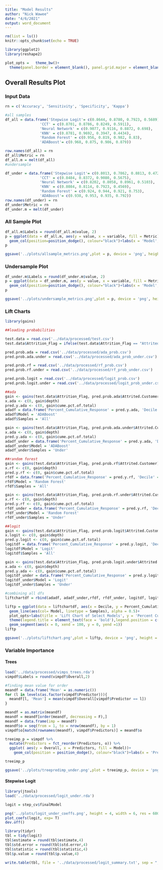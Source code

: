 ```yaml
---
title: "Model Results"
author: "Nick Wawee"
date: "4/6/2021"
output: word_document
---
```


```r
rm(list = ls())
knitr::opts_chunk$set(echo = TRUE)

library(ggplot2)
library(reshape2)

plot_opts =   theme_bw()+
  theme(panel.border = element_blank(), panel.grid.major = element_blank(), panel.grid.minor = element_blank(), axis.line = element_line(colour = "black") , axis.title.x = element_text(face='bold', size = 14), axis.title.y = element_text(face='bold', size = 14), plot.title = element_text(face='bold', size = 18, hjust=0.5))

```

## Overall Results Plot

### Input Data

```r
rn = c('Accuracy', 'Sensitivity', 'Specificity', 'Kappa')

#all samples
df_all = data.frame('Stepwise Logit'= c(0.8644, 0.8780, 0.7923, 0.5689),
                'CCT' = c(0.8701, 0.8786, 0.8249, 0.5911),
                'Neural Network' = c(0.9077, 0.9116, 0.8872, 0.698),
                'KNN' = c(0.8781, 0.9692, 0.3947, 0.4434),
                'Random Forest' = c(0.956, 0.819, 0.982, 0.83),
                'ADABoost'= c(0.968, 0.875, 0.986, 0.879))

row.names(df_all) = rn
df_all$Metric = rn
df_all.m = melt(df_all)
#undersample

df_under = data.frame('Stepwise Logit'= c(0.8013, 0.7862, 0.8813, 0.4729),
                'CCT' = c(0.8484, 0.8372, 0.9080, 0.5675),
                'Neural Network' = c(0.8202, 0.8058, 0.8961, 0.5103),
                'KNN' = c(0.8084, 0.8114, 0.7923, 0.4569),
                'Random Forest' = c(0.924, 0.944, 0.921, 0.753),
                'ADABoost'= c(0.938, 0.953, 0.935, 0.792))
row.names(df_under) = rn
df_under$Metric = rn
df_under.m = melt(df_under)
```

### All Sample Plot

```r
df_all.m$Labels = round(df_all.m$value, 2)
p = ggplot(data = df_all.m, aes(y = value, x = variable, fill = Metric))+
  geom_col(position=position_dodge(), colour="black")+labs(x = 'Model', y='Evaluation Metric', title = 'Model Performance with All Samples')+ geom_text(aes(label=Labels), position = position_dodge(width=0.9),color="white", size=4, hjust = 1.1, fontface = 'bold')+plot_opts+theme(axis.text.x = element_text(face = 'bold'), axis.text.y = element_text(face = 'bold'), legend.title = element_text(face = 'bold'))+coord_flip()+scale_fill_brewer(palette = 'Set1')+ylim(0,1)
p

ggsave('../plots/allsample_metrics.png',plot = p, device = 'png', height = 6, width = 9, units = 'in', dpi = 600)
```

### Undersample Plot

```r
df_under.m$Labels = round(df_under.m$value, 2)
p = ggplot(data = df_under.m, aes(y = value, x = variable, fill = Metric))+
  geom_col(position=position_dodge(), colour="black")+labs(x = 'Model', y='Evaluation Metric', title = 'Model Performance with Down Sampling')+ geom_text(aes(label=Labels), position = position_dodge(width=0.9),color="white", size=4, hjust = 1.1, fontface = 'bold')+plot_opts+theme(axis.text.x = element_text(face = 'bold'), axis.text.y = element_text(face = 'bold'), legend.title = element_text(face = 'bold'))+coord_flip()+scale_fill_brewer(palette = 'Set1')+ylim(0,1)
p

ggsave('../plots/undersample_metrics.png',plot = p, device = 'png', height = 6, width = 9, units = 'in', dpi = 600)

```


### Lift Charts

```r
library(gains)

##loading probabilities

test.data = read.csv('../data/processed/test.csv')
test.data$Attrition_Flag = ifelse(test.data$Attrition_Flag == "Attrited Customer",1 ,0)

pred.prob.ada = read.csv('../data/processed/ada_prob.csv')
pred.prob.ada.under = read.csv('../data/processed/ada_prob_under.csv')

pred.prob.rf = read.csv('../data/processed/rf_prob.csv')
pred.prob.rf.under = read.csv('../data/processed/rf_prob_under.csv')

pred.prob.logit = read.csv('../data/processed/logit_prob.csv')
pred.prob.logit.under = read.csv('../data/processed/logit_prob_under.csv')

##ada
gain <- gains(test.data$Attrition_Flag, pred.prob.ada$Attrited.Customer) 
x.ada <- c(0, gain$depth)
pred.y.ada <- c(0, gain$cume.pct.of.total)
adadf = data.frame('Percent_Cumulative_Response' = pred.y.ada, 'Decile' = x.ada)
adadf$Model = 'ADABoost'
adadf$Samples = 'All'

gain <- gains(test.data$Attrition_Flag, pred.prob.ada.under$Attrited.Customer) 
x.ada <- c(0, gain$depth)
pred.y.ada <- c(0, gain$cume.pct.of.total)
adadf_under = data.frame('Percent_Cumulative_Response' = pred.y.ada, 'Decile' = x.ada)
adadf_under$Model = 'ADABoost'
adadf_under$Samples = 'Under'

##random forest
gain <- gains(test.data$Attrition_Flag, pred.prob.rf$Attrited.Customer) 
x.rf <- c(0, gain$depth)
pred.y.rf <- c(0, gain$cume.pct.of.total)
rfdf = data.frame('Percent_Cumulative_Response' = pred.y.rf, 'Decile' = x.rf)
rfdf$Model = 'Random Forest'
rfdf$Samples = 'All'

gain <- gains(test.data$Attrition_Flag, pred.prob.rf.under$Attrited.Customer) 
x.rf <- c(0, gain$depth)
pred.y.rf <- c(0, gain$cume.pct.of.total)
rfdf_under = data.frame('Percent_Cumulative_Response' = pred.y.rf, 'Decile' = x.rf)
rfdf_under$Model = 'Random Forest'
rfdf_under$Samples = 'Under'

##logit
gain <- gains(test.data$Attrition_Flag, pred.prob.logit$Attrited.Customer) 
x.logit <- c(0, gain$depth)
pred.y.logit <- c(0, gain$cume.pct.of.total)
logitdf = data.frame('Percent_Cumulative_Response' = pred.y.logit, 'Decile' = x.logit)
logitdf$Model = 'Logit'
logitdf$Samples = 'All'

gain <- gains(test.data$Attrition_Flag, pred.prob.logit.under$Attrited.Customer) 
x.ada <- c(0, gain$depth)
pred.y.ada <- c(0, gain$cume.pct.of.total)
logitdf_under = data.frame('Percent_Cumulative_Response' = pred.y.logit, 'Decile' = x.logit)
logitdf_under$Model = 'Logit'
logitdf_under$Samples = 'Under'

#combining all dfs
liftchartdf = rbind(adadf, adadf_under,rfdf, rfdf_under, logitdf, logitdf_under)

liftp = ggplot(data = liftchartdf, aes(x = Decile, y = Percent_Cumulative_Response))+
  geom_line(aes(col= Model, linetype = Samples), alpha = 0.5)+
  plot_opts+labs(title = 'Lift Chart of Select Models', y = 'Percent Cumulative Response')+
  theme(legend.title = element_text(face = 'bold'),legend.position = c(0.87, 0.4))+
  geom_segment(aes(x = 0, xend = 100, y = 0, yend =1))
liftp

ggsave('../plots/liftchart.png',plot = liftp, device = 'png', height = 5, width = 6, units = 'in', dpi = 600)
```



### Variable Importance

#### Trees

```r

load('../data/processed/vimps_trees.rda')
vimpdf$Labels = round(vimpdf$Overall,2)

#finding mean value for order
meandf = data.frame('Mean' = as.numeric())
for (l in levels(as.factor(vimpdf$Predictor))){
  meandf[l, 'Mean'] = mean(vimpdf$Overall[vimpdf$Predictor == l])
}

meandf = as.matrix(meandf)
meandf = meandf[order(meandf, decreasing = F),]
meandf = data.frame(imp = meandf)
meandf$o = seq(from = 1, to = nrow(meandf), by = 1)
vimpdf$o[match(rownames(meandf), vimpdf$Predictors)] = meandf$o

treeimp_p = vimpdf %>%
  mutate(Predictors = fct_reorder(Predictors, o)) %>%
  ggplot( aes(y = Overall, x = Predictors, fill = Model))+
    geom_col(position = position_dodge(), colour="black")+labs(x = 'Predictor', y='Importance Score', title = 'Tree Predictor Importance')+ plot_opts+theme(axis.text.x = element_text(face = 'bold'), axis.text.y = element_text(face = 'bold'), legend.title = element_text(face = 'bold'), legend.position = c(0.87, 0.4))+coord_flip()

treeimp_p

ggsave('../plots/treepredimp_under.png',plot = treeimp_p, device = 'png', height = 9, width = 6, units = 'in', dpi = 600)
```


#### Stepwise Logit

```r

library(jtools)
load('../data/processed/logit_under.rda')

logit = step_cv$finalModel

png('../plots/logit_under_coeffs.png', height = 4, width = 6, res = 600, units = 'in')
plot_coefs(logit, exp= T)
dev.off()

library(tidyr)
tbl = tidy(logit)
tbl$estimate = round(tbl$estimate,4)
tbl$std.error = round(tbl$std.error,4)
tbl$statistic = round(tbl$statistic,4)
tbl$p.value = round(tbl$p.value,4)

write.table(tbl, file = '../data/processed/logit_summary.txt', sep = ",", quote = FALSE, row.names = F)
```